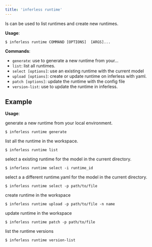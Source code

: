 ```yaml
---
title: 'inferless runtime'
---
```


Is can be used to list runtimes and create new runtimes.

**Usage**:

```console
$ inferless runtime COMMAND [OPTIONS]  [ARGS]...
```

**Commands**:

- `generate`: use to generate a new runtime from your...
- `list`: list all runtimes.
- `select [options]`: use an existing runtime with the current model
- `upload [options]`: create or update runtime on inferless with yaml.
- `patch [options]`: update the runtime with the config file
- `version-list`: use to update the runtime in inferless.

## Example

**Usage**:

generate a new runtime from your local environment.

```console
$ inferless runtime generate
```

list all the runtime in the workspace.

```console
$ inferless runtime list
```

select a existing runtime for the model in the current directory.

```console
$ inferless runtime select -i runtime_id
```

select a a different runtime.yaml for the model in the current directory.

```console
$ inferless runtime select -p path/to/file
```

create runtime in the workspace

```console
$ inferless runtime upload -p path/to/file -n name
```

update runtime in the workspace

```console
$ inferless runtime patch -p path/to/file
```

list the runtime versions

```console
$ inferless runtime version-list
```
